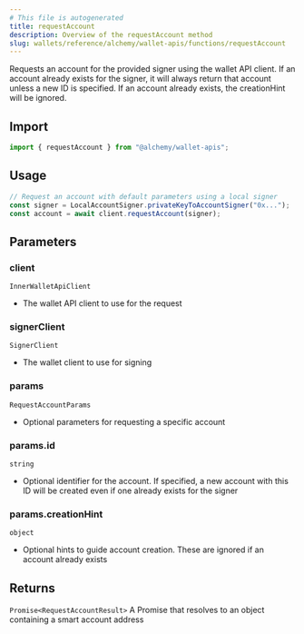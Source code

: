 ```yaml
---
# This file is autogenerated
title: requestAccount
description: Overview of the requestAccount method
slug: wallets/reference/alchemy/wallet-apis/functions/requestAccount
---
```


Requests an account for the provided signer using the wallet API client.
If an account already exists for the signer, it will always return that account unless a new ID is specified.
If an account already exists, the creationHint will be ignored.

## Import

```ts
import { requestAccount } from "@alchemy/wallet-apis";
```

## Usage

```ts
// Request an account with default parameters using a local signer
const signer = LocalAccountSigner.privateKeyToAccountSigner("0x...");
const account = await client.requestAccount(signer);
```

## Parameters

### client

`InnerWalletApiClient`

- The wallet API client to use for the request

### signerClient

`SignerClient`

- The wallet client to use for signing

### params

`RequestAccountParams`

- Optional parameters for requesting a specific account

### params.id

`string`

- Optional identifier for the account. If specified, a new account with this ID will be created even if one already exists for the signer

### params.creationHint

`object`

- Optional hints to guide account creation. These are ignored if an account already exists

## Returns

`Promise<RequestAccountResult>`
A Promise that resolves to an object containing a smart account address

